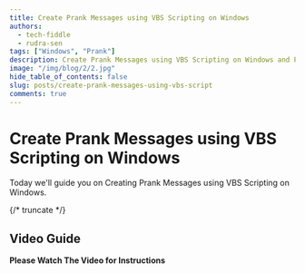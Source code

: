 ```yaml
---
title: Create Prank Messages using VBS Scripting on Windows
authors:
  - tech-fiddle
  - rudra-sen
tags: ["Windows", "Prank"]
description: Create Prank Messages using VBS Scripting on Windows and Prank your Friends!
image: "/img/blog/2/2.jpg"
hide_table_of_contents: false
slug: posts/create-prank-messages-using-vbs-script
comments: true
---
```


# Create Prank Messages using VBS Scripting on Windows

Today we'll guide you on Creating Prank Messages using VBS Scripting on Windows.

{/* truncate */}

## Video Guide

**Please Watch The Video for Instructions**

<Microlink url="https://www.youtube.com/watch?v=krqDiUuNd4g" />
